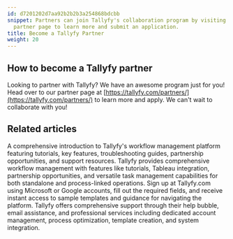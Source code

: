 ```yaml
---
id: d7201202d7aa92b2b2b3a254868bdcbb
snippet: Partners can join Tallyfy's collaboration program by visiting their dedicated
  partner page to learn more and submit an application.
title: Become a Tallyfy Partner
weight: 20
---
```


## How to become a Tallyfy partner

Looking to partner with Tallyfy? We have an awesome program just for you! Head over to our partner page at [https://tallyfy.com/partners/](https://tallyfy.com/partners/) to learn more and apply. We can't wait to collaborate with you!


## Related articles
<CardGrid>
<LinkTitleCard header="<b>Pro > Getting Started</b>" href="/products/pro/tutorials/" > A comprehensive introduction to Tallyfy's workflow management platform featuring tutorials, key features, troubleshooting guides, partnership opportunities, and support resources. </LinkTitleCard>
<LinkTitleCard header="<b>Tutorials > Key Features</b>" href="/products/pro/tutorials/features/" > Tallyfy provides comprehensive workflow management with features like tutorials, Tableau integration, partnership opportunities, and versatile task management capabilities for both standalone and process-linked operations. </LinkTitleCard>
<LinkTitleCard header="<b>Tutorials > Create an organization</b>" href="/products/pro/tutorials/how-can-i-create-a-new-tallyfy-account/" > Sign up at Tallyfy.com using Microsoft or Google accounts, fill out the required fields, and receive instant access to sample templates and guidance for navigating the platform. </LinkTitleCard>
<LinkTitleCard header="<b>Support > Contact Tallyfy support or engage in professional services</b>" href="/products/pro/miscellaneous/support/how-can-i-contact-tallyfys-support-team/" > Tallyfy offers comprehensive support through their help bubble, email assistance, and professional services including dedicated account management, process optimization, template creation, and system integration. </LinkTitleCard>
</CardGrid>